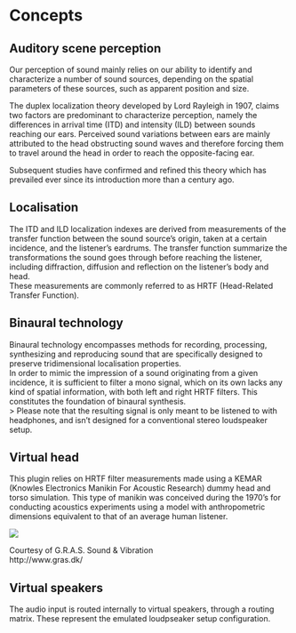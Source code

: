 # Concepts

## Auditory scene perception

Our perception of sound mainly relies on our ability to identify and characterize a number of sound sources, depending on
the spatial parameters of these sources, such as apparent position and size.

The duplex localization theory developed by Lord Rayleigh in 1907, claims two factors are predominant to characterize 
perception, namely the differences in arrival time (ITD) and intensity (ILD) between sounds reaching our ears. 
Perceived sound variations between ears are mainly attributed to the head obstructing sound waves and therefore forcing 
them to travel around the head in order to reach the opposite-facing ear.

Subsequent studies have confirmed and refined this theory which has prevailed ever since its introduction more than a
century ago.

## Localisation

The ITD and ILD localization indexes are derived from measurements of the transfer function between the sound source's
origin, taken at a certain incidence, and the listener's eardrums. The transfer function summarize the transformations the
sound goes through before reaching the listener, including diffraction, diffusion and reflection on the listener's 
body and head.  
These measurements are commonly referred to as HRTF (Head-Related Transfer Function).

## Binaural technology

Binaural technology encompasses methods for recording, processing, synthesizing and reproducing sound that are 
specifically designed to preserve tridimensional localisation properties.  
In order to mimic the impression of a sound originating from a given incidence, it is sufficient to filter a mono signal, which
on its own lacks any kind of spatial information, with both left and right HRTF filters. This constitutes the foundation of
binaural synthesis.  
> Please note that the resulting signal is only meant to be listened to with headphones, and isn't designed for a conventional
stereo loudspeaker setup.

## Virtual head

This plugin relies on HRTF filter measurements made using a KEMAR (Knowles Electronics Manikin
For Acoustic Research) dummy head and torso simulation. This type of manikin was conceived 
during the 1970's for conducting acoustics experiments using a model with anthropometric dimensions
equivalent to that of an average human listener.

![](https://media.githubusercontent.com/media/FLUX-SE/doc_images/main/Plugins/ircam-hear/hear_01.jpg)
 
Courtesy of G.R.A.S. Sound & Vibration  
http://www.gras.dk/


## Virtual speakers

The audio input is routed internally to virtual speakers, through a routing matrix. These represent the
emulated loudpseaker setup configuration.
